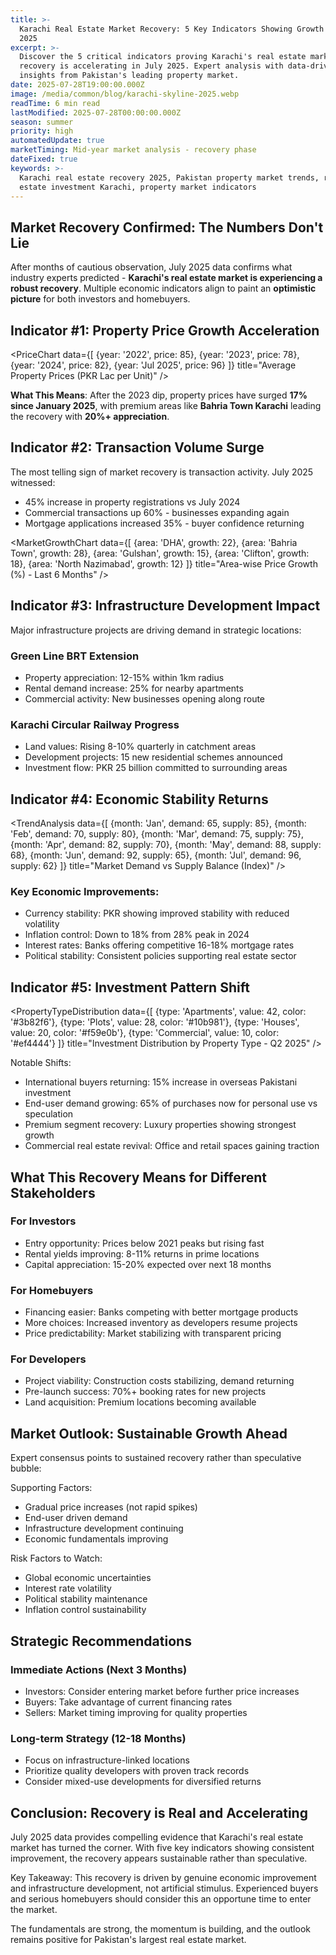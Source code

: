 ```yaml
---
title: >-
  Karachi Real Estate Market Recovery: 5 Key Indicators Showing Growth in July
  2025
excerpt: >-
  Discover the 5 critical indicators proving Karachi's real estate market
  recovery is accelerating in July 2025. Expert analysis with data-driven
  insights from Pakistan's leading property market.
date: 2025-07-28T19:00:00.000Z
image: /media/common/blog/karachi-skyline-2025.webp
readTime: 6 min read
lastModified: 2025-07-28T00:00:00.000Z
season: summer
priority: high
automatedUpdate: true
marketTiming: Mid-year market analysis - recovery phase
dateFixed: true
keywords: >-
  Karachi real estate recovery 2025, Pakistan property market trends, real
  estate investment Karachi, property market indicators
---
```


## Market Recovery Confirmed: The Numbers Don't Lie

After months of cautious observation, July 2025 data confirms what industry experts predicted - **Karachi's real estate market is experiencing a robust recovery**. Multiple economic indicators align to paint an **optimistic picture** for both investors and homebuyers.

## Indicator #1: Property Price Growth Acceleration

<PriceChart 
  data={[
    {year: '2022', price: 85},
    {year: '2023', price: 78},
    {year: '2024', price: 82},
    {year: 'Jul 2025', price: 96}
  ]}
  title="Average Property Prices (PKR Lac per Unit)"
/>

**What This Means**: After the 2023 dip, property prices have surged **17% since January 2025**, with premium areas like **Bahria Town Karachi** leading the recovery with **20%+ appreciation**.

## Indicator #2: Transaction Volume Surge

The most telling sign of market recovery is transaction activity. July 2025 witnessed:

* 45% increase in property registrations vs July 2024
* Commercial transactions up 60% - businesses expanding again
* Mortgage applications increased 35% - buyer confidence returning

<MarketGrowthChart 
  data={[
    {area: 'DHA', growth: 22},
    {area: 'Bahria Town', growth: 28},
    {area: 'Gulshan', growth: 15},
    {area: 'Clifton', growth: 18},
    {area: 'North Nazimabad', growth: 12}
  ]}
  title="Area-wise Price Growth (%) - Last 6 Months"
/>

## Indicator #3: Infrastructure Development Impact

Major infrastructure projects are driving demand in strategic locations:

### Green Line BRT Extension
* Property appreciation: 12-15% within 1km radius
* Rental demand increase: 25% for nearby apartments
* Commercial activity: New businesses opening along route

### Karachi Circular Railway Progress
* Land values: Rising 8-10% quarterly in catchment areas
* Development projects: 15 new residential schemes announced
* Investment flow: PKR 25 billion committed to surrounding areas

## Indicator #4: Economic Stability Returns

<TrendAnalysis 
  data={[
    {month: 'Jan', demand: 65, supply: 85},
    {month: 'Feb', demand: 70, supply: 80},
    {month: 'Mar', demand: 75, supply: 75},
    {month: 'Apr', demand: 82, supply: 70},
    {month: 'May', demand: 88, supply: 68},
    {month: 'Jun', demand: 92, supply: 65},
    {month: 'Jul', demand: 96, supply: 62}
  ]}
  title="Market Demand vs Supply Balance (Index)"
/>

### Key Economic Improvements:
* Currency stability: PKR showing improved stability with reduced volatility
* Inflation control: Down to 18% from 28% peak in 2024
* Interest rates: Banks offering competitive 16-18% mortgage rates
* Political stability: Consistent policies supporting real estate sector

## Indicator #5: Investment Pattern Shift

<PropertyTypeDistribution 
  data={[
    {type: 'Apartments', value: 42, color: '#3b82f6'},
    {type: 'Plots', value: 28, color: '#10b981'},
    {type: 'Houses', value: 20, color: '#f59e0b'},
    {type: 'Commercial', value: 10, color: '#ef4444'}
  ]}
  title="Investment Distribution by Property Type - Q2 2025"
/>

Notable Shifts:
* International buyers returning: 15% increase in overseas Pakistani investment
* End-user demand growing: 65% of purchases now for personal use vs speculation
* Premium segment recovery: Luxury properties showing strongest growth
* Commercial real estate revival: Office and retail spaces gaining traction

## What This Recovery Means for Different Stakeholders

### For Investors
* Entry opportunity: Prices below 2021 peaks but rising fast
* Rental yields improving: 8-11% returns in prime locations
* Capital appreciation: 15-20% expected over next 18 months

### For Homebuyers
* Financing easier: Banks competing with better mortgage products
* More choices: Increased inventory as developers resume projects
* Price predictability: Market stabilizing with transparent pricing

### For Developers
* Project viability: Construction costs stabilizing, demand returning
* Pre-launch success: 70%+ booking rates for new projects
* Land acquisition: Premium locations becoming available

## Market Outlook: Sustainable Growth Ahead

Expert consensus points to sustained recovery rather than speculative bubble:

Supporting Factors:
* Gradual price increases (not rapid spikes)
* End-user driven demand
* Infrastructure development continuing
* Economic fundamentals improving

Risk Factors to Watch:
* Global economic uncertainties
* Interest rate volatility
* Political stability maintenance
* Inflation control sustainability

## Strategic Recommendations

### Immediate Actions (Next 3 Months)
* Investors: Consider entering market before further price increases
* Buyers: Take advantage of current financing rates
* Sellers: Market timing improving for quality properties

### Long-term Strategy (12-18 Months)
* Focus on infrastructure-linked locations
* Prioritize quality developers with proven track records
* Consider mixed-use developments for diversified returns


## Conclusion: Recovery is Real and Accelerating

July 2025 data provides compelling evidence that Karachi's real estate market has turned the corner. With five key indicators showing consistent improvement, the recovery appears sustainable rather than speculative.

Key Takeaway: This recovery is driven by genuine economic improvement and infrastructure development, not artificial stimulus. Experienced buyers and serious homebuyers should consider this an opportune time to enter the market.

The fundamentals are strong, the momentum is building, and the outlook remains positive for Pakistan's largest real estate market.